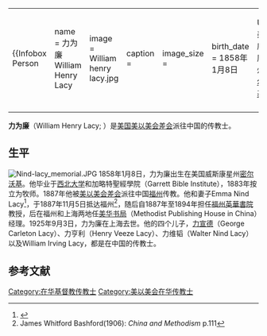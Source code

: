 {|align="right" 
|{{Infobox Person
| name   = 力为廉<br />William Henry Lacy
| image     = William henry lacy.jpg
| caption  = 
| image_size  = 
|  birth_date  = 1858年1月8日
| birth_place =  {{flagicon|USA}} 美国威斯康星州[[密尔沃基|密尔沃基]]
|  death_date  = {{death date and age|1925|9|3|1858|1|8}}
|  death_place = {{flagicon|ROC}} [[中国|中国]][[上海|上海]]
}}
|-
|}
'''力为廉'''（William Henry Lacy; {{bd|1858年|1月8日|1925年|9月3日}}）是[[美国|美国]][[美以美会差会|美以美会差会]]派往中国的传教士。

==生平==
[[Image:Nind-lacy_memorial.JPG|thumb]]
1858年1月8日，力为廉出生在美国威斯康星州[[密尔沃基|密尔沃基]]。他毕业于[[西北大学|西北大学]]和加略特聖經學院（Garrett Bible Institute），1883年按立为牧师。1887年他被[[美以美会差会|美以美会差会]]派往中国[[福州|福州]]传教。他和妻子Emma Nind Lacy<ref name="yale">{{Cite web |url=http://drs.library.yale.edu:8083/saxon/SaxonServlet?style=http%3A%2F%2Fdrs.library.yale.edu%3A8083%2Fsaxon%2FEAD%2Fyul.ead2002.xhtml.xsl&source=http%3A%2F%2Fdrs.library.yale.edu%3A8083%2Ffedora%2Fget%2Fdivinity%3A223%2FEAD |title=Yale Finding Aid Database: Guide to the Lacy Family Papers |accessdate=2020-10-02 |archive-date=2012-02-24 |archive-url=https://web.archive.org/web/20120224040212/http://drs.library.yale.edu:8083/saxon/SaxonServlet?style=http%3A%2F%2Fdrs.library.yale.edu%3A8083%2Fsaxon%2FEAD%2Fyul.ead2002.xhtml.xsl&source=http%3A%2F%2Fdrs.library.yale.edu%3A8083%2Ffedora%2Fget%2Fdivinity%3A223%2FEAD |dead-url=no }}</ref>，于1887年11月5日抵达福州<ref>James Whitford Bashford(1906): ''China and Methodism'' p.111</ref>，随后自1887年至1894年担任[[福州英華書院|福州英華書院]]教授，后在福州和上海两地任[[美华书局|美华书局]]（Methodist Publishing House in China）经理。1925年9月3日，力为廉在上海去世。他的四个儿子，[[力宣德|力宣德]]（George Carleton Lacy）、力亨利（Henry Veeze Lacy）、力维韬（Walter Nind Lacy）以及William Irving Lacy，都是在中国的传教士。

==参考文献==
{{reflist|2}}
{{福州基督教传教士}}

{{DEFAULTSORT:Lacy, William Henry}}
[[Category:在华基督教传教士|Category:在华基督教传教士]]
[[Category:美以美会在华传教士|Category:美以美会在华传教士]]